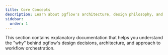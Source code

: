 ```yaml
---
title: Core Concepts
description: Learn about pgflow's architecture, design philosophy, and key concepts
sidebar:
  order: 1
---
```



This section contains explanatory documentation that helps you understand the "why" behind pgflow's design decisions, architecture, and approach to workflow orchestration.

<CardGrid>
  <LinkCard
    title="How pgflow Works"
    description="A gentle, 10-minute introduction to pgflow's architecture, state model, and execution cycle"
    href="/concepts/how-pgflow-works/"
  />
  <LinkCard
    title="Understanding Flow DSL"
    description="How pgflow's TypeScript DSL works to create type-safe, data-driven workflows"
    href="/concepts/flow-dsl/"
  />
</CardGrid>
